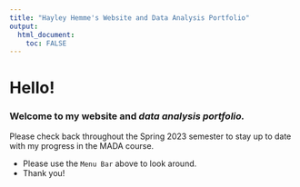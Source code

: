 ```yaml
---
title: "Hayley Hemme's Website and Data Analysis Portfolio"
output: 
  html_document:
    toc: FALSE
---
```


# Hello!

### Welcome to **my website** and _data analysis portfolio._ 

Please check back throughout the Spring 2023 semester to stay up to date with my progress in the MADA course.


* Please use the `Menu Bar` above to look around.
* Thank you!
